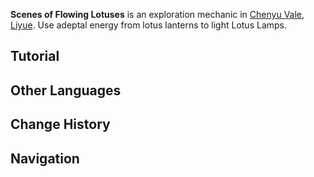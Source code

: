 {{Terminology Infobox
|image        = Tutorial Scenes of Flowing Lotuses 1.png
|type         = Exploration
|subregion    = Chenyu Vale
|region       = Liyue
}}
'''Scenes of Flowing Lotuses''' is an exploration mechanic in [[Chenyu Vale]], [[Liyue]]. Use adeptal energy from lotus lanterns to light Lotus Lamps.

==Tutorial==
{{Tutorial|Scenes of Flowing Lotuses}}
<!--
==Gallery==
<gallery>

</gallery>
-->
==Other Languages==
{{Other Languages
|en      = Scenes of Flowing Lotuses
|zhs     = 流莲光景
|zhs_rm  = Liúlián Guāngjǐng
|zht     = 流蓮光景
|zht_rm  = Liúlián Guāngjǐng
|zh_tl   = 
|ja      = 流るる蓮の光景
|ja_rm   = Nagaruru Hasu no Koukei
|ja_tl   = 
|ko      = 흐르는 연꽃의 풍경
|ko_tl   = 
|es      = Luces de los lotos
|es_tl   = Lotus Lights
|fr      = Paysages de lotus flottants
|fr_tl   = Landscapes of Floating Lotuses
|ru      = Сцены с лотосами на воде
|ru_tl   = Scenes With Lotuses on Water
|th      = ทิวทัศน์บัวรินไหล
|th_rm   = 
|th_tl   = 
|vi      = Quang Cảnh Sen Trôi
|vi_tl   = 
|de      = Leuchten des treibenden Lotos
|de_tl   = Glow of the Floating Lotus
|id      = Pemandangan Teratai Mengalir
|id_tl   = Landscapes of Flowing Lotuses
|pt      = Cenas de Lótus Fluentes
|pt_tl   = 
|tr      = Akıp Giden Nilüfer Manzaraları
|tr_tl   = 
|it      = Scene di loti sull'acqua
|it_tl   = 
}}

==Change History==
{{Change History|4.4}}

==Navigation==
{{Exploration Navbox|Liyue}}